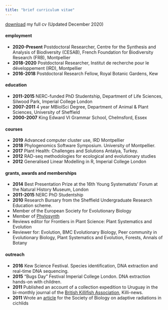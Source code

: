 ```yaml
---
title: "brief curriculum vitae"
---
```


[download](./files/ajhelmstetter_cv.pdf) my full cv (Updated December 2020)

#### employment

* __2020-Present__ Postdoctoral Researcher, Centre for the Synthesis and Analysis of Biodiversity (CESAB), French Foundation for Biodiversity Research (FRB), Montpellier
* __2018-2020__ Postdoctoral Researcher, Institut de recherche pour le développement (IRD), Montpellier
* __2016-2018__ Postdoctoral Research Fellow, Royal Botanic Gardens, Kew


#### education

* __2011-2015__ NERC-funded PhD Studentship, Department of Life Sciences, Silwood Park, Imperial College London
* __2007-2011__ 4 year MBiolSci Degree, Department of Animal & Plant Sciences, University of Sheffield
* __2000-2007__ King Edward VI Grammar School, Chelmsford, Essex

#### courses

* __2019__ Advanced computer cluster use, IRD Montpellier
* __2018__ Phylogenomics Software Symposium. University of Montpellier.
* __2017__ Plant Health: Challenges and Solutions Antalya, Turkey.
* __2012__ RAD-seq methodologies for ecological and evolutionary studies
* __2012__ Generalised Linear Modelling in R, Imperial College London

#### grants, awards and memberships

* __2014__ Best Presentation Prize at the 16th Young Systematists' Forum at the Natural History Museum, London
* __2011-2015__ NERC PhD Studentship
* __2010__ Research Bursary from the Sheffield Undergraduate Research Education scheme.
* Member of the European Society for Evolutionary Biology
* Member of [Phylosynth](https://phylosynth.github.io/)
* Reviews editor for Frontiers in Plant Science: Plant Systematics and Evolution
* Reviewer for: Evolution, BMC Evolutionary Biology, Peer community in Evolutionary Biology, Plant Systematics and Evolution, Forests, Annals of Botany

#### outreach

* __2016__ Kew Science Festival. Species identification, DNA extraction and real-time DNA sequencing.
* __2015__ “Bugs Day” Festival Imperial College London. DNA extraction hands-on with children.
* __2011__ Published an account of a collection expedition to Uruguay in the bi-monthly journal of the [British Killifish Association](https://killis.org.uk/wp/), Killi-news.
* __2011__ Wrote an [article](https://blog.rsb.org.uk/why-do-some-lakes-have-a-greater-diversity-of-cichlid-fish/) for the Society of Biology on adaptive radiations in cichlids
